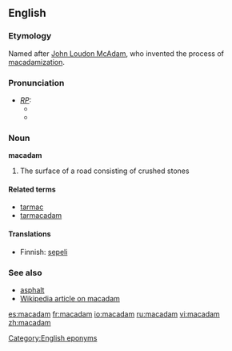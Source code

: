 ==English==
===Etymology===
Named after [[w:John Loudon McAdam|John Loudon McAdam]], who invented the process of [[macadamization]]. [[Category:English eponyms]]

===Pronunciation===
* ''[[RP]]:''
** {{IPA|/məˈkædəm/}}
** {{SAMPA|/m@"k{d@m/}}

===Noun===
'''macadam'''
# The surface of a road consisting of crushed stones

====Related terms====
* [[tarmac]]
* [[tarmacadam]]

====Translations====
*Finnish: [[sepeli]]

===See also===
*[[asphalt]]
*[[w:macadam|Wikipedia article on macadam]]

[[es:macadam]]
[[fr:macadam]]
[[io:macadam]]
[[ru:macadam]]
[[vi:macadam]]
[[zh:macadam]]